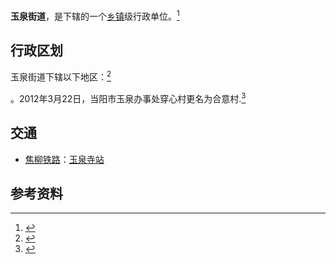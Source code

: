 {{中国乡级行政区|42/05/82/003/000}}

'''玉泉街道'''，是{{PRC admin/fullname|42/05/82/003/000|3}}下辖的一个[[乡镇|乡镇]]级行政单位。<ref>{{PRC admin/ref sgc|{{PRC admin/parent|42/05/82/003/000}}}}</ref>

== 行政区划 ==

玉泉街道下辖以下地区：<ref>{{PRC admin/ref sgc|42/05/82/003/000}}</ref>

{{PRC admin/children|42/05/82/003/000}}。2012年3月22日，当阳市玉泉办事处穿心村更名为合意村.<ref>{{Cite web |url=http://www.ycmzj.gov.cn/art/2012/3/22/art_14692_352929.html |title=存档副本 |access-date=2012-08-29 |archive-url=https://web.archive.org/web/20160304093517/http://www.ycmzj.gov.cn/art/2012/3/22/art_14692_352929.html |archive-date=2016-03-04 |dead-url=yes }}</ref>

== 交通 ==
* {{rint|cn|rail}}[[焦柳铁路|焦柳铁路]]：[[玉泉寺站|玉泉寺站]]

== 参考资料 ==
{{reflist}}

{{PRC admin/navcat|42/05/82/003/000}}